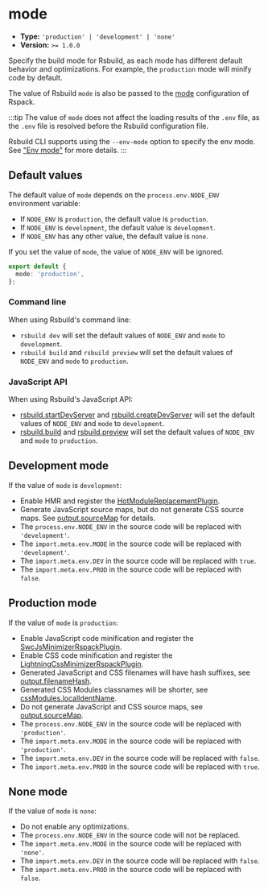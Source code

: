 # mode

- **Type:** `'production' | 'development' | 'none'`
- **Version:** `>= 1.0.0`

Specify the build mode for Rsbuild, as each mode has different default behavior and optimizations. For example, the `production` mode will minify code by default.

The value of Rsbuild `mode` is also be passed to the [mode](https://rspack.rs/config/mode) configuration of Rspack.

:::tip
The value of `mode` does not affect the loading results of the `.env` file, as the `.env` file is resolved before the Rsbuild configuration file.

Rsbuild CLI supports using the `--env-mode` option to specify the env mode. See ["Env mode"](/guide/advanced/env-vars#env-mode) for more details.
:::

## Default values

The default value of `mode` depends on the `process.env.NODE_ENV` environment variable:

- If `NODE_ENV` is `production`, the default value is `production`.
- If `NODE_ENV` is `development`, the default value is `development`.
- If `NODE_ENV` has any other value, the default value is `none`.

If you set the value of `mode`, the value of `NODE_ENV` will be ignored.

```ts title="rsbuild.config.ts"
export default {
  mode: 'production',
};
```

### Command line

When using Rsbuild's command line:

- `rsbuild dev` will set the default values of `NODE_ENV` and `mode` to `development`.
- `rsbuild build` and `rsbuild preview` will set the default values of `NODE_ENV` and `mode` to `production`.

### JavaScript API

When using Rsbuild's JavaScript API:

- [rsbuild.startDevServer](/api/javascript-api/instance#rsbuildstartdevserver) and [rsbuild.createDevServer](/api/javascript-api/instance#rsbuildcreatedevserver) will set the default values of `NODE_ENV` and `mode` to `development`.
- [rsbuild.build](/api/javascript-api/instance#rsbuildbuild) and [rsbuild.preview](/api/javascript-api/instance#rsbuildpreview) will set the default values of `NODE_ENV` and `mode` to `production`.

## Development mode

If the value of `mode` is `development`:

- Enable HMR and register the [HotModuleReplacementPlugin](https://rspack.rs/plugins/webpack/hot-module-replacement-plugin).
- Generate JavaScript source maps, but do not generate CSS source maps. See [output.sourceMap](/config/output/source-map) for details.
- The `process.env.NODE_ENV` in the source code will be replaced with `'development'`.
- The `import.meta.env.MODE` in the source code will be replaced with `'development'`.
- The `import.meta.env.DEV` in the source code will be replaced with `true`.
- The `import.meta.env.PROD` in the source code will be replaced with `false`.

## Production mode

If the value of `mode` is `production`:

- Enable JavaScript code minification and register the [SwcJsMinimizerRspackPlugin](https://rspack.rs/plugins/rspack/swc-js-minimizer-rspack-plugin).
- Enable CSS code minification and register the [LightningCssMinimizerRspackPlugin](https://rspack.rs/plugins/rspack/lightning-css-minimizer-rspack-plugin).
- Generated JavaScript and CSS filenames will have hash suffixes, see [output.filenameHash](/config/output/filename-hash).
- Generated CSS Modules classnames will be shorter, see [cssModules.localIdentName](/config/output/css-modules#cssmoduleslocalidentname).
- Do not generate JavaScript and CSS source maps, see [output.sourceMap](/config/output/source-map).
- The `process.env.NODE_ENV` in the source code will be replaced with `'production'`.
- The `import.meta.env.MODE` in the source code will be replaced with `'production'`.
- The `import.meta.env.DEV` in the source code will be replaced with `false`.
- The `import.meta.env.PROD` in the source code will be replaced with `true`.

## None mode

If the value of `mode` is `none`:

- Do not enable any optimizations.
- The `process.env.NODE_ENV` in the source code will not be replaced.
- The `import.meta.env.MODE` in the source code will be replaced with `'none'`.
- The `import.meta.env.DEV` in the source code will be replaced with `false`.
- The `import.meta.env.PROD` in the source code will be replaced with `false`.
